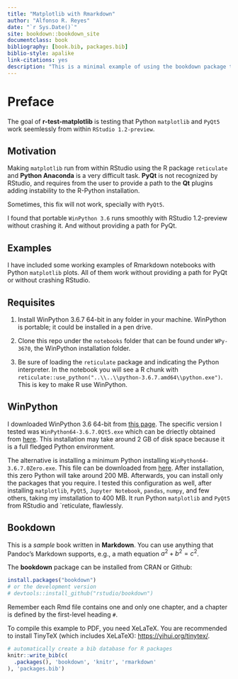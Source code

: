 ```yaml
--- 
title: "Matplotlib with Rmarkdown"
author: "Alfonso R. Reyes"
date: "`r Sys.Date()`"
site: bookdown::bookdown_site
documentclass: book
bibliography: [book.bib, packages.bib]
biblio-style: apalike
link-citations: yes
description: "This is a minimal example of using the bookdown package to write a book. The output format for this example is bookdown::gitbook."
---
```


# Preface

The goal of **r-test-matplotlib** is testing that Python `matplotlib` and `PyQt5` work seemlessly from within `RStudio 1.2-preview`.

## Motivation
Making `matplotlib` run from within RStudio using the R package `reticulate` and **Python Anaconda** is a very difficult task. **PyQt** is not recognized by RStudio, and requires from the user to provide a path to the **Qt** plugins adding instability to the R-Python installation.

Sometimes, this fix will not work, specially with `PyQt5`.

I found that portable `WinPython 3.6` runs smoothly with RStudio 1.2-preview without crashing it. And without providing a path for PyQt.

## Examples
I have included some working examples of Rmarkdown notebooks with Python `matplotlib` plots.
All of them work without providing a path for PyQt or without crashing RStudio.

## Requisites
1. Install WinPython 3.6.7 64-bit in any folder in your machine. WinPython is portable; it could be installed in a pen drive.

2. Clone this repo under the `notebooks` folder that can be found under `WPy-3670`, the WinPython installation folder.

3. Be sure of loading the `reticulate` package and indicating the Python interpreter.
In the notebook you will see a R chunk with `reticulate::use_python("..\\..\\python-3.6.7.amd64\\python.exe")`. This is key to make R use WinPython.


## WinPython
I downloaded WinPython 3.6 64-bit from [this page](https://sourceforge.net/projects/winpython/files/WinPython_3.6/3.6.7.0/). The specific version I tested was `WinPython64-3.6.7.0Qt5.exe` which can be driectly obtained from [here](https://sourceforge.net/projects/winpython/files/WinPython_3.6/3.6.7.0/WinPython64-3.6.7.0Qt5.exe/download). This installation may take around 2 GB of disk space because it is a full fledged Python environment.

The alternative is installing a minimum Python installing `WinPython64-3.6.7.0Zero.exe`. This file can be downloaded from [here](https://sourceforge.net/projects/winpython/files/WinPython_3.6/3.6.7.0/WinPython64-3.6.7.0Zero.exe/download). After installation, this zero Python will take around 200 MB. Afterwards, you can install only the packages that you require. I tested this configuration as well, after installing `matplotlib`, `PyQt5`, `Jupyter Notebook`, `pandas`, `numpy`, and few others, taking my imstallation to 400 MB. It run Python `matplotlib` and `PyQt5` from RStudio and `reticulate, flawlessly.



## Bookdown

This is a _sample_ book written in **Markdown**. You can use anything that Pandoc's Markdown supports, e.g., a math equation $a^2 + b^2 = c^2$.

The **bookdown** package can be installed from CRAN or Github:

```r
install.packages("bookdown")
# or the development version
# devtools::install_github("rstudio/bookdown")
```

Remember each Rmd file contains one and only one chapter, and a chapter is defined by the first-level heading `#`.

To compile this example to PDF, you need XeLaTeX. You are recommended to install TinyTeX (which includes XeLaTeX): <https://yihui.org/tinytex/>.

```r
# automatically create a bib database for R packages
knitr::write_bib(c(
  .packages(), 'bookdown', 'knitr', 'rmarkdown'
), 'packages.bib')
```
